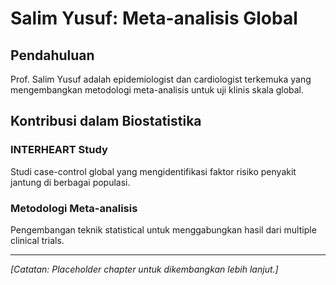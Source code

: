 # Salim Yusuf: Meta-analisis Global {#sec-salim-yusuf}

## Pendahuluan

Prof. Salim Yusuf adalah epidemiologist dan cardiologist terkemuka yang mengembangkan metodologi meta-analisis untuk uji klinis skala global.

## Kontribusi dalam Biostatistika

### INTERHEART Study
Studi case-control global yang mengidentifikasi faktor risiko penyakit jantung di berbagai populasi.

### Metodologi Meta-analisis
Pengembangan teknik statistical untuk menggabungkan hasil dari multiple clinical trials.

---

*[Catatan: Placeholder chapter untuk dikembangkan lebih lanjut.]*
